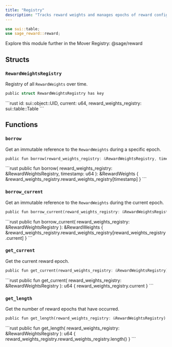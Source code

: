 ```yaml
---
title: "Registry"
description: "Tracks reward weights and manages epochs of reward configurations."
---
```


```rust
use sui::table;
use sage_reward::reward;
```

<Tip>
  Explore this module further in the Mover Registry: @sage/reward
</Tip>

## Structs

### `RewardWeightsRegistry`

Registry of all `RewardWeights` over time.

```rust
public struct RewardWeightsRegistry has key
```

<Expandable title="Fields">
  ```rust
    id: sui::object::UID,
    current: u64,
    reward_weights_registry: sui::table::Table<u64, RewardWeights>
  ```
</Expandable>

## Functions

### `borrow`

Get an immutable reference to the `RewardWeights` during a specific epoch.

```rust
public fun borrow(reward_weights_registry: &RewardWeightsRegistry, timestamp: u64): &RewardWeights
```

<Expandable title="Implementation">
  ```rust
    public fun borrow(
        reward_weights_registry: &RewardWeightsRegistry,
        timestamp: u64
    ): &RewardWeights {
        &reward_weights_registry.reward_weights_registry[timestamp]
    }
  ```
</Expandable>

### `borrow_current`

Get an immutable reference to the `RewardWeights` during the current epoch.

```rust
public fun borrow_current(reward_weights_registry: &RewardWeightsRegistry): &RewardWeights
```

<Expandable title="Implementation">
  ```rust
    public fun borrow_current(
        reward_weights_registry: &RewardWeightsRegistry
    ): &RewardWeights {
        &reward_weights_registry.reward_weights_registry[reward_weights_registry.current]
    }
  ```
</Expandable>

### `get_current`

Get the current reward epoch.

```rust
public fun get_current(reward_weights_registry: &RewardWeightsRegistry): u64
```

<Expandable title="Implementation">
  ```rust
    public fun get_current(
        reward_weights_registry: &RewardWeightsRegistry
    ): u64 {
        reward_weights_registry.current
    }
  ```
</Expandable>

### `get_length`

Get the number of reward epochs that have occurred.

```rust
public fun get_length(reward_weights_registry: &RewardWeightsRegistry): u64
```

<Expandable title="Implementation">
  ```rust
    public fun get_length(
        reward_weights_registry: &RewardWeightsRegistry
    ): u64 {
        reward_weights_registry.reward_weights_registry.length()
    }
  ```
</Expandable>